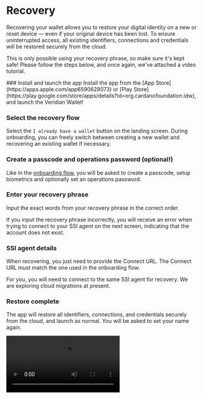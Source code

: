 
# Recovery

Recovering your wallet allows you to restore your digital identity on a new or reset device — even if your original device has been lost.
To ensure uninterrupted access, all existing identifiers, connections and credentials will be restored securely from the cloud.

This is only possible using your recovery phrase, so make sure it's kept safe!
Please follow the steps below, and once again, we've attached a video tutorial.

<Steps>
### Install and launch the app
Install the app from the [App Store](https://apps.apple.com/app6590628073) or [Play Store](https://play.google.com/store/apps/details?id=org.cardanofoundation.idw), and launch the Veridian Wallet!

### Select the recovery flow
Select the `I already have a wallet` button on the landing screen.
During onboarding, you can freely switch between creating a new wallet and recovering an existing wallet if necessary.

### Create a passcode and operations password (optional!)
Like in the [onboarding flow](../onboarding), you will be asked to create a passcode, setup biometrics and optionally set an operations password.

### Enter your recovery phrase
Input the exact words from your recovery phrase in the correct order.

If you input the recovery phrase incorrectly, you will receive an error when trying to connect to your SSI agent on the next screen, indicating that the account does not exist.

### SSI agent details
When recovering, you just need to provide the Connect URL.
The Connect URL must match the one used in the onboarding flow.

<Callout type="warning">
  For you, you will need to connect to the same SSI agent for recovery.
  We are exploring cloud migrations at present.
</Callout>

### Restore complete

The app will restore all identifiers, connections, and credentials securely from the cloud, and launch as normal.
You will be asked to set your name again.

</Steps>

<video src="/videos/RecoverWallet.mov" type="video/mp4" controls />
